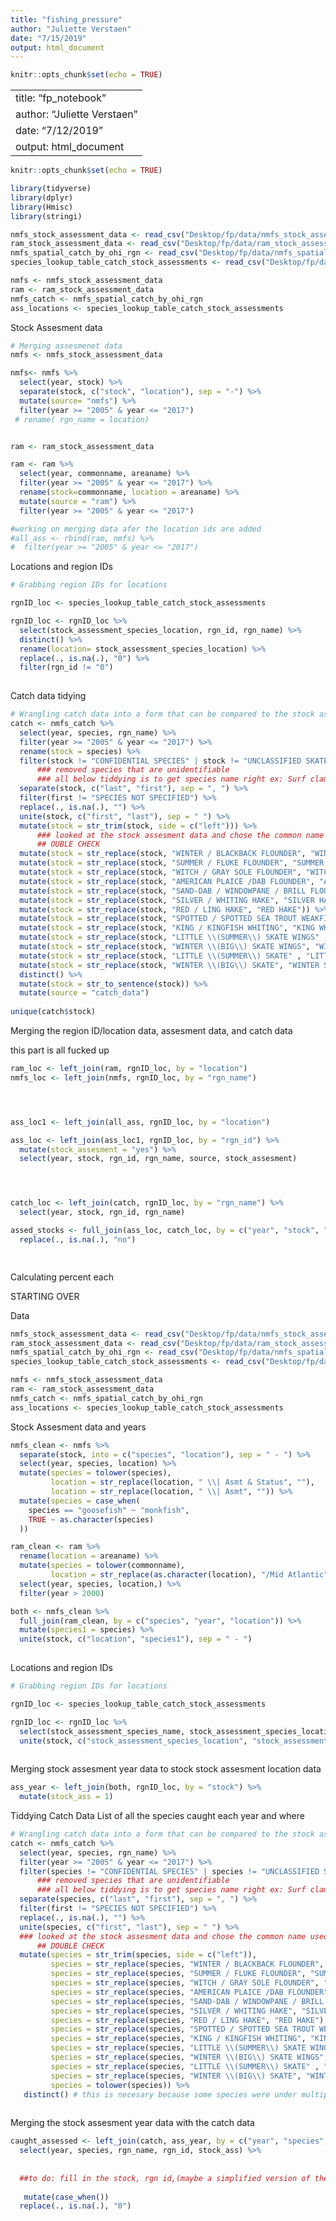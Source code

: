 ```yaml
---
title: "fishing_pressure"
author: "Juliette Verstaen"
date: "7/15/2019"
output: html_document
---
```


```r
knitr::opts_chunk$set(echo = TRUE)
```
---
title: "fp_notebook"
author: "Juliette Verstaen"
date: "7/12/2019"
output: html_document
---

```r
knitr::opts_chunk$set(echo = TRUE)
```



```r

library(tidyverse)
library(dplyr)
library(Hmisc)
library(stringi)

```


```r
nmfs_stock_assessment_data <- read_csv("Desktop/fp/data/nmfs_stock_assessment_data.csv")
ram_stock_assessment_data <- read_csv("Desktop/fp/data/ram_stock_assessment_data.csv")
nmfs_spatial_catch_by_ohi_rgn <- read_csv("Desktop/fp/data/nmfs_spatial_catch_by_ohi_rgn.csv")
species_lookup_table_catch_stock_assessments <- read_csv("Desktop/fp/data/species_lookup_table_catch_stock_assessments.csv")

nmfs <- nmfs_stock_assessment_data
ram <- ram_stock_assessment_data
nmfs_catch <- nmfs_spatial_catch_by_ohi_rgn 
ass_locations <- species_lookup_table_catch_stock_assessments 

```


Stock Assesment data
```r

# Merging assesmenet data 
nmfs <- nmfs_stock_assessment_data

nmfs<- nmfs %>% 
  select(year, stock) %>% 
  separate(stock, c("stock", "location"), sep = "-") %>% 
  mutate(source= "nmfs") %>% 
  filter(year >= "2005" & year <= "2017") 
 # rename( rgn_name = location)


ram <- ram_stock_assessment_data

ram <- ram %>% 
  select(year, commonname, areaname) %>% 
  filter(year >= "2005" & year <= "2017") %>% 
  rename(stock=commonname, location = areaname) %>% 
  mutate(source = "ram") %>% 
  filter(year >= "2005" & year <= "2017") 

#working on merging data afer the location ids are added
#all_ass <- rbind(ram, nmfs) %>% 
#  filter(year >= "2005" & year <= "2017") 

```


Locations and region IDs
```r

# Grabbing region IDs for locations

rgnID_loc <- species_lookup_table_catch_stock_assessments

rgnID_loc <- rgnID_loc %>% 
  select(stock_assessment_species_location, rgn_id, rgn_name) %>%  
  distinct() %>% 
  rename(location= stock_assessment_species_location) %>% 
  replace(., is.na(.), "0") %>% 
  filter(rgn_id != "0")
  
```


Catch data tidying
```r

# Wrangling catch data into a form that can be compared to the stock assesment data
catch <- nmfs_catch %>% 
  select(year, species, rgn_name) %>% 
  filter(year >= "2005" & year <= "2017") %>% 
  rename(stock = species) %>% 
  filter(stock != "CONFIDENTIAL SPECIES" | stock != "UNCLASSIFIED SKATE") %>% 
      ### removed species that are unidentifiable
      ### all below tiddying is to get species name right ex: Surf clam; not CLAM, SURF
  separate(stock, c("last", "first"), sep = ", ") %>% 
  filter(first != "SPECIES NOT SPECIFIED") %>% 
  replace(., is.na(.), "") %>% 
  unite(stock, c("first", "last"), sep = " ") %>%
  mutate(stock = str_trim(stock, side = c("left"))) %>% 
      ### looked at the stock assesment data and chose the common name used there
      ## OUBLE CHECK
  mutate(stock = str_replace(stock, "WINTER / BLACKBACK FLOUNDER", "WINTER FLOUNDER")) %>% 
  mutate(stock = str_replace(stock, "SUMMER / FLUKE FLOUNDER", "SUMMER FLOUNDER")) %>% 
  mutate(stock = str_replace(stock, "WITCH / GRAY SOLE FLOUNDER", "WITCH FLOUNDER")) %>% 
  mutate(stock = str_replace(stock, "AMERICAN PLAICE /DAB FLOUNDER", "AMERICAN PLAICE")) %>% 
  mutate(stock = str_replace(stock, "SAND-DAB / WINDOWPANE / BRILL FLOUNDER", "WINDOWPANE")) %>% 
  mutate(stock = str_replace(stock, "SILVER / WHITING HAKE", "SILVER HAKE")) %>% 
  mutate(stock = str_replace(stock, "RED / LING HAKE", "RED HAKE")) %>% 
  mutate(stock = str_replace(stock, "SPOTTED / SPOTTED SEA TROUT WEAKFISH", "WEAKFISH")) %>% 
  mutate(stock = str_replace(stock, "KING / KINGFISH WHITING", "KING WHITING")) %>% 
  mutate(stock = str_replace(stock, "LITTLE \\(SUMMER\\) SKATE WINGS" , "LITTLE SKATE")) %>% 
  mutate(stock = str_replace(stock, "WINTER \\(BIG\\) SKATE WINGS", "WINTER SKATE")) %>% 
  mutate(stock = str_replace(stock, "LITTLE \\(SUMMER\\) SKATE" , "LITTLE SKATE")) %>% 
  mutate(stock = str_replace(stock, "WINTER \\(BIG\\) SKATE", "WINTER SKATE") ) %>% 
  distinct() %>% 
  mutate(stock = str_to_sentence(stock)) %>% 
  mutate(source = "catch_data")
  
unique(catch$stock)  

```


Merging the region ID/location data, assesment data, and catch data


this part is all fucked up
```r

ram_loc <- left_join(ram, rgnID_loc, by = "location")
nmfs_loc <- left_join(nmfs, rgnID_loc, by = "rgn_name")




ass_loc1 <- left_join(all_ass, rgnID_loc, by = "location") 

ass_loc <- left_join(ass_loc1, rgnID_loc, by = "rgn_id") %>% 
  mutate(stock_assesment = "yes") %>% 
  select(year, stock, rgn_id, rgn_name, source, stock_assesment)




catch_loc <- left_join(catch, rgnID_loc, by = "rgn_name") %>% 
  select(year, stock, rgn_id, rgn_name)

assed_stocks <- full_join(ass_loc, catch_loc, by = c("year", "stock", "rgn_id", "rgn_name")) %>% 
  replace(., is.na(.), "no")

  
```

Calculating percent each

############

STARTING OVER

Data
```r

nmfs_stock_assessment_data <- read_csv("Desktop/fp/data/nmfs_stock_assessment_data.csv")
ram_stock_assessment_data <- read_csv("Desktop/fp/data/ram_stock_assessment_data.csv")
nmfs_spatial_catch_by_ohi_rgn <- read_csv("Desktop/fp/data/nmfs_spatial_catch_by_ohi_rgn.csv")
species_lookup_table_catch_stock_assessments <- read_csv("Desktop/fp/data/species_lookup_table_catch_stock_assessments.csv")

nmfs <- nmfs_stock_assessment_data
ram <- ram_stock_assessment_data
nmfs_catch <- nmfs_spatial_catch_by_ohi_rgn 
ass_locations <- species_lookup_table_catch_stock_assessments 

```

Stock Assesment data and years
```r
nmfs_clean <- nmfs %>% 
  separate(stock, into = c("species", "location"), sep = " - ") %>%
  select(year, species, location) %>%
  mutate(species = tolower(species),
         location = str_replace(location, " \\| Asmt & Status", ""),
         location = str_replace(location, " \\| Asmt", "")) %>%
  mutate(species = case_when(
    species == "goosefish" ~ "monkfish",
    TRUE ~ as.character(species)
  ))

```


```r
ram_clean <- ram %>%
  rename(location = areaname) %>%
  mutate(species = tolower(commonname),
         location = str_replace(as.character(location), "/Mid Atlantic", "/ Mid-Atlantic")) %>%
  select(year, species, location,) %>%
  filter(year > 2000)

```

```r

both <- nmfs_clean %>%
  full_join(ram_clean, by = c("species", "year", "location")) %>% 
  mutate(species1 = species) %>% 
  unite(stock, c("location", "species1"), sep = " - ")
  

```

Locations and region IDs
```r

# Grabbing region IDs for locations

rgnID_loc <- species_lookup_table_catch_stock_assessments

rgnID_loc <- rgnID_loc %>% 
  select(stock_assessment_species_name, stock_assessment_species_location, source, rgn_id, rgn_name) %>% 
  unite(stock, c("stock_assessment_species_location", "stock_assessment_species_name"), sep = " - ")
  
```

Merging stock assesment year data to stock stock assesment location data
```r

ass_year <- left_join(both, rgnID_loc, by = "stock") %>% 
  mutate(stock_ass = 1)

```


Tiddying Catch Data
List of all the species caught each year and where
```r

# Wrangling catch data into a form that can be compared to the stock assesment data
catch <- nmfs_catch %>% 
  select(year, species, rgn_name) %>% 
  filter(year >= "2005" & year <= "2017") %>% 
  filter(species != "CONFIDENTIAL SPECIES" | species != "UNCLASSIFIED SKATE") %>% 
      ### removed species that are unidentifiable
      ### all below tiddying is to get species name right ex: Surf clam; not CLAM, SURF
  separate(species, c("last", "first"), sep = ", ") %>% 
  filter(first != "SPECIES NOT SPECIFIED") %>% 
  replace(., is.na(.), "") %>% 
  unite(species, c("first", "last"), sep = " ") %>%
  ### looked at the stock assesment data and chose the common name used there
      ## DOUBLE CHECK
  mutate(species = str_trim(species, side = c("left")),
         species = str_replace(species, "WINTER / BLACKBACK FLOUNDER", "WINTER FLOUNDER"),
         species = str_replace(species, "SUMMER / FLUKE FLOUNDER", "SUMMER FLOUNDER"),
         species = str_replace(species, "WITCH / GRAY SOLE FLOUNDER", "WITCH FLOUNDER"),
         species = str_replace(species, "AMERICAN PLAICE /DAB FLOUNDER", "AMERICAN PLAICE"),
         species = str_replace(species, "SAND-DAB / WINDOWPANE / BRILL FLOUNDER", "WINDOWPANE"),
         species = str_replace(species, "SILVER / WHITING HAKE", "SILVER HAKE"),
         species = str_replace(species, "RED / LING HAKE", "RED HAKE"),
         species = str_replace(species, "SPOTTED / SPOTTED SEA TROUT WEAKFISH", "WEAKFISH"),
         species = str_replace(species, "KING / KINGFISH WHITING", "KING WHITING"),
         species = str_replace(species, "LITTLE \\(SUMMER\\) SKATE WINGS" , "LITTLE SKATE"),
         species = str_replace(species, "WINTER \\(BIG\\) SKATE WINGS", "WINTER SKATE"),
         species = str_replace(species, "LITTLE \\(SUMMER\\) SKATE" , "LITTLE SKATE"),
         species = str_replace(species, "WINTER \\(BIG\\) SKATE", "WINTER SKATE"),
         species = tolower(species)) %>% 
   distinct() # this is necesary because some species were under multiple names and they were all changed ot the common name in the NE
 

```

Merging the stock assesment year data with the catch data
```r

caught_assessed <- left_join(catch, ass_year, by = c("year", "species", "rgn_name")) %>% 
  select(year, species, rgn_name, rgn_id, stock_ass) %>% 
 
  
  ##to do: fill in the stock, rgn id,(maybe a simplified version of the ass_year data) and the stock ass as 0
  
   mutate(case_when())
  replace(., is.na(.), "0") 

```







